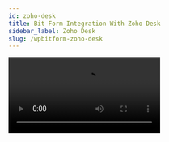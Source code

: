 ```yaml
---
id: zoho-desk
title: Bit Form Integration With Zoho Desk 
sidebar_label: Zoho Desk
slug: /wpbitform-zoho-desk
---
```


<Video youtube src="zDKRmhTsYEM" />
<br/>


By the **Zoho Desk integration** with WordPress form builder, you can automatically create tickets in Zoho Desk. You can easily integrate without any coding. This Documentation goes through the configuration process. 

## Authorization Settings

First, you have to log-in to your WordPress dashboard. Then click on Bit form from the left sidebar. Select an existing form that you want to integrate with Zoho Desk if you don’t have any form please create a new form. Please follow the screenshots below:

<Image src="Zoho Desk/1.create_form" alt="Zoho Desk" w="1020" h="300" />

Then click on the Settings menu from the top navigation bar. Navigate to ***Settings->Integrations->Click on (+) ->Select Zoho Desk***. Please follow the screenshots below:

<Image src="Zoho Desk/2.Homepage" alt="Zoho Desk" w="1020" h="300" />

<Image src="Zoho Desk/3.Bit-Form-to-Zoho-Desk-integration-select" alt="Zoho Desk" w="1020" h="300" />

Select a data center from the dropdown. Then click on the ***Zoho API Console***. Navigate to ***API Console->Get Started->Server-based Applications***. Please follow the screenshots below

<Image src="Zoho Desk/4.Bit-Form-to-Zoho-Desk-api-console" alt="Zoho Desk" w="1020" h="300" />

<Image src="Zoho Desk/5.GetStarted" alt="Zoho Desk" w="1020" h="300" />

<Image src="Zoho Desk/6.api-console-server-based" alt="Zoho Desk" w="1020" h="300" />

Fill those fields (Homepage URL and Authorized Redirect URLs) the same as your Integration Homepage. Then click ***UPDATE***.

<Image src="Zoho Desk/7.Client-Details" alt="Zoho Desk" w="1020" h="300" />

A Client ID and a Client Secret will be generated.Then go to the Client Secret tab.

<Image src="Zoho Desk/8.Bit-Form-to-Zoho-Desk-client-secret" alt="Zoho Desk" w="1020" h="300" />

Then copy the Client ID and Client Secret and paste them to the Bit Form integration page. Then click on the ***Authorize*** button (wait for a few seconds). After the successful authorization click on the Next button

<Image src="Zoho Desk/9.Bit-Form-to-Zoho-Desk-integration-homepage" alt="Zoho Desk" w="1020" h="300" />

<Image src="Zoho Desk/10.Bit-Form-to-Zoho-Desk-accept" alt="Zoho Desk" w="1020" h="300" />

<Image src="Zoho Desk/11.Bit-Form-to-Zoho-Desk-authorizations" alt="Zoho Desk" w="1020" h="300" />

## Integration Settings

Select the required Portal and Department from the dropdown. Map all the mandatory Desk fields to the corresponding fields in your form. At last select the requires Ticket Owner from the actions.

<Video src="12.Bit-Form-to-Zoho-desk-map-field-1024x497" alt="Zoho Desk" w="1020" h="400" />

To map more form fields to Desk fields, click on the (+). The form fields that are relevant to the selected field would be listed in the drop-down under Bit Forms.

<Video src="13" alt="Zoho Desk" w="800" h="400" />

## Actions

***1.Ticket Owner:*** Ticket Owner is mandatory in Zoho Desk. You have to select the Ticket Owner from actions

<Video src="14.Bit-Form-to-Zoho-desk-ticke-owner-1024x497" alt="Zoho Desk" w="1020" h="400" />

***2. Product Name:*** You can product-wise assign ticket in Zoho Desk. For this, you have to select the Product Name from the actions.

<Video youtube src="FrEcyDi3VOc" />


<Video src="15.Bit-Form-to-Zoho-desk-product-name-1024x497" alt="Zoho Desk" w="1020" h="400" />

***3. Attachment:*** To send an attachment to the Zoho Desk you have to select the required file upload field from actions.

<Video src="16.Bit-Form-to-Zoho-desk-attachment-1024x497" alt="Zoho Desk" w="1020" h="400" />

Select the necessary Actions to be performed on integration and then click on the Save button to save your settings.

In the end, create a Workflow for triggering the integration. Select the integration which you created before.

<Video src="17.Bit-Form-to-Zoho-desk-workflow" alt="Zoho Desk" w="1020" h="400" />







<Feedback/>